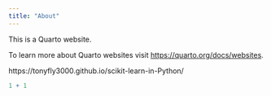 ```yaml
---
title: "About"
---
```


This is a Quarto website.

To learn more about Quarto websites visit <https://quarto.org/docs/websites>.


https://tonyfly3000.github.io/scikit-learn-in-Python/


```r
1 + 1
```
